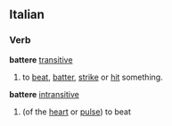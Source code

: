 ==Italian==
===Verb===
'''battere''' [[transitive]]
# to [[beat]], [[batter]], [[strike]] or [[hit]] something.
{{it-conj-ere|batt|Avere}}
'''battere''' [[intransitive]]
# (of the [[heart]] or [[pulse]]) to beat
{{it-conj-ere|batt|Essere}}